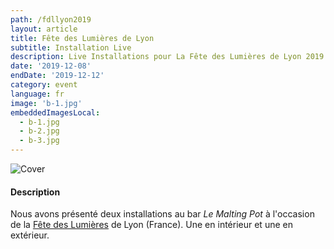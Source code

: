 ```yaml
---
path: /fdllyon2019
layout: article
title: Fête des Lumières de Lyon
subtitle: Installation Live
description: Live Installations pour La Fête des Lumières de Lyon 2019
date: '2019-12-08'
endDate: '2019-12-12'
category: event
language: fr
image: 'b-1.jpg'
embeddedImagesLocal:
  - b-1.jpg
  - b-2.jpg
  - b-3.jpg
---
```


![Cover](cover.jpg)

#### Description

Nous avons présenté deux installations au bar _Le Malting Pot_ à l'occasion de la [Fête des Lumières](//www.fetedeslumieres.lyon.fr) de Lyon (France). Une en intérieur et une en extérieur.

<ImageGrid props={props} />
